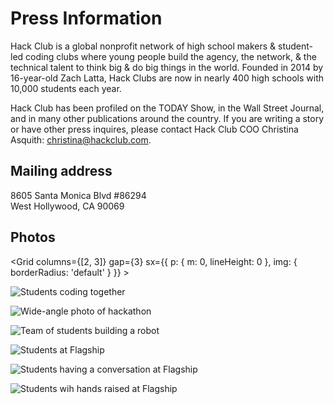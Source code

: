 
# Press Information 

Hack Club is a global nonprofit network of high school makers & student-led coding clubs where young people build the agency, the network, & the technical talent to think big & do big things in the world. Founded in 2014 by 16-year-old Zach Latta, Hack Clubs are now in nearly 400 high schools with 10,000 students each year.

Hack Club has been profiled on the TODAY Show, in the Wall Street Journal, and in many other publications around the country. If you are writing a story or have other press inquires, please contact Hack Club COO Christina Asquith: [christina@hackclub.com](mailto:christina@hackclub.com).

## Mailing address

8605 Santa Monica Blvd #86294  
West Hollywood, CA 90069

## Photos

<Grid columns={[2, 3]} gap={3} sx={{ p: { m: 0, lineHeight: 0 }, img: { borderRadius: 'default' } }} >

![Students coding together](https://lh3.googleusercontent.com/mg1meK6t0YyF_a477Jmi191Qh2mpdKN0sOR3KO5VUjU41gXfZ3lT6274ivItTgXlIQad1c7gXipTqZaNDAUeRNUvyQoYPkQDuuD9ZtD_2OzK_W88Ka0SUwbldH1U_Ep5CROMPUyER4yY2yV3AcToS-IcrSPpdn38f5XfxDbP31iqD4R58BDfnAvLV1lkQCIunjzPcc_PLwpczBw44vYPjr6Z5A6_1pyqI9b-D30b_hqwD7vGF78nXf2PZNpbovyzSnHwRReOb9niSkzNz7dnGA3KTKJcoxS5tlpRVXba9pHvJCMcQp9st9KIBi8X9bl9xIfolKXBknOTaaddsdu-ERgIMq3_WO74Thh-J3M9qgExBPcT6YFkhroGdULBGfFn1hMPxMMC_EC3eIfaRLrO8KvitpSt8ViIUVqqQFaanGHDqzihoNMTtBh7-JldDao5-L8-9ZKfIyqhz9OyPG6ywTbQipQnto3zUFt-cK3RfCaaDBvTIMnKiKVbG6u1FmL8LLNdvWtptNECUXBeekAIMPg0Z8Px6JnWwUn8wJeRnKCJCe63cYZheSteMfyICG3aQRs7vMjnaCoXhTK425JKkmCL8SHwKbqsVY2954hxKzm8knc4SkotzQ042I6sH6kXciNhMwI5soUDO7XPf6N37vWuVn2WFM_Sh1T-JHMwn803_Jd1iujvvUiM0qPoQhQ8lnyI=w640-h400-k-ft)

![Wide-angle photo of hackathon](https://lh3.googleusercontent.com/d1ySE69DZY3t6B5WOMrMdpDz9-1aVVLMEMwNFOt46AfARQg4ViT9ShYG5a7ZJ5kefAM--WThs2z2hjVbssEhnbpsi-QbF_E4bDtBHI12tz7OSgR0LEyvJP2oTxXnrXez6Hx87k4JexmlpEo9uFzRGlq2bbdOovChlxVKq2J-t9_vOBvLE2P-DSvVAgMNV37quk4OGiuxj3ItQ9Ed0KRvnHswuXZnkf5qiS6ed7AvFqvInJRe1QFPR8pcXTn3DzYjNRLH6okIABaIJJ9wXx_JekcnUmJRpCXENe3Fs81xfz4gL6WSfUML4SPCp3PYLTDjLpKWth9KzsFypDgCk-CH1FPOEUuN_DlnDTN74AopwdRtNca6LgoGxuE3VnLrCDgVrnqCJCiu1cXhyQfLZtb-QBLJjnQ9IXOZExUir8f0W4mqirwu8yeJJP-LqQ_53o8GLfVK8LS1E2R0BwFPYViI4LHI52cgWBj05Trusv0q79IpvBOUQeSl3dQPjLZuxllJvScygVVDjpcP-_eVObAQUOfQY9Vq6bG7ujvXrz53m9SgfMqtbzVuZ4MQXxlAs75D94mIl6BLNoMPMuPVvhPRGxYr7UeDmcrk8yjnh9gP8ZP-4GgfCQl3KqBG5v3lD6nNTpXpWdF8E75BRvvHOEHKYUpkK1RYLyiwXy8QH9PHtn3IUYHx1Q1EYJHJ9oxgz9_e5S1u=w640-h400-k-ft)

![Team of students building a robot](https://lh3.googleusercontent.com/KToyIRihElX97vwiHrUEDm2ZDurUy973L6RiXGRGrQD0cQgf3nCzbyC5h3_zfM3w1JadgxGjQiL7vVVkg_aHkU-0F8TGauxDSRblziJIHOzQY2pWpQoe4RIm-HqXG41xyamtGA4X6hLarACd2L8nu2m_AaWorKYUQfabk57kF6WXGDXO8nVdJcIh59zF1lPvLWuegnBHA__CJbyT-6Kl-r7ZL_rtXGFXgzDL6wBYvQPgBc4CGlFYy8p80nZosHkbr9z14BWOonjpD4_1XDf7y9NYbXWZgchObt8PIqY4eQxcfYQLVQqmMCUT81j8IpnVJTexNHkBH83W-rKShUkU_3U5SvEkb2-fFR-mtUB0ySUO70eMB4r9QkT54bVulB-HzwD7TTjiHZzB57LUO1l1k_sk1QONj7fTV4BT2mlpFwZpmQwNHtSxo5WA6C5WJgPrsbCwB7cW9j-pj9NrbeFwW4d9dGnwhXTjPYJfXlpLbrq-KmakHkHd_i0tXIpmHK5WX3voGxF_7IG02sne1-dU6vQ0sDeh4JKC6J7JwkdQP_x4iR2Yn6vPhsi50pShTENsxMSTkbC1gTuCwWpnuyjA_qGVeLlnq_8MKyLFGDU6HdH6YkR645LDnstsIUEJYl1Te6ijiUmT_B7saD25efXzzKwu4XCW5akA2o87mHxO9vilEZsChE-Y_9hueyHyHAeB81QE=w640-h400-k-ft)

![Students at Flagship](https://lh3.googleusercontent.com/rUbEAs_fHylS_-vvBsRzAXspACZ_HLgCl5lpoTXdnm9NXTjk97Tazb8CJcSqe0cERzjGbhaUEw4zop2F1vQVZY1l_BWBYrl4F5pJVRWs18Rm_h94uYmkgN-afi_B24RD5cPd3eWAjS0tpi83aL3PKSO0NXN_01EGxk6TXe8OdmYqYTTY14ORAE8Dkmt55T1j6S-j6ugZq8Ez0ky5QNSaaoHEyXO4DOlRLr1S5_V_7IUiGZfkT4-VyML3P_TSxKCQrWGsrY8jLCj_MZTnRvg8sxLvz9wDiSBb_XzYpWQVet-bMWyXeoS8aVriMyjBlWsMZTuCb8jqohDVrSMnv0pF0dwn_OmFI7SbsvXP5OOqqUa1yLhEdAfEiRy6wegg1t-xrhqtcUVA97CKdj3SiPD_fHkCWl8i1lAJfOe71zV1QZuW0ez8FiUy43U5hsL_hsBgP2L-NGZYBuXOq1MUtqpaWsJdlIp6TjxzTD_8X2uUK4MxJG8Sa_Sqg3logr4b3rnpfckyQghHraGSYh31UD1ojkil9931raDJiEw0bH3F_xjVVY9drzOItHOrf_Fr7lBc4zQWjW2h7zzYj41w5TEh_1wQUpQbks12eHNYNa5COV9Iju3pa_xH_AKfQmUbu-bFxtggrcOrHp9l5Woy8ChEqaDP0N3xiWc1_pSJAOrEPjzGzSZxyslHiF2IwxAVeA-0LGbm=w640-h400-k-ft)

![Students having a conversation at Flagship](https://lh3.googleusercontent.com/6hI78Ex8V_Akb9mF5rtV8eZih_XX5B7frfRIqTyXqQ_cAylFG8VPc530WAV4_4axx__mtlcl7k95q29ahaZ8xXj1fiOjtUq7ge3fJr_9LpLpXucELZJ0jI-5Tl4b3o775WIfkgrM5wu92kKs2Bx5y29WpTAlIpCtOwTmgW5FnHayjkgAfccA0mKUZpW4hX2uZ776pRu9m16SMxqVijTbLZGnN0v5no2s2e-REUiRX9zmoQND6wzJixgvQ-uPyNgyQMMMryML8GyMC4BzK9bZpdd7mFbHbMWRURilZa00kUK1C7od0PpOCok7iysGmMdNm48IOHPM6MWPA5jo_12xdyeDQLLrNk9wQHofl42jELru9mAgn90JnTdhNCCiZC_QiMSCA_IbIQNo0TW0iCd1mNgJ3JH-z02jTtjSFI1waekplKlWMN4FYKARHueXEhpt2hQZoZn4hLszgo19JxLB_BG7zsQflz7W2tECghgwqW2EHpAPsY-hbGQor_6NCrSoX9Q4fw6ivMHLwfdhukIXV-AN-SWRImvLNNXkU5Ho5HKt2GvPYl9EOx7SmA0W-2X4tikvGaNXa6JOuM9lzffJlKzMi4dN86tvoQ4gTO-N_FHyUvmTtYOhG2yvyhYg1qUsEDt4J1yCr1GYcKx2Cn6nqYUDNSoAef6fiYfcYkOxCelevlEL17i3sbTaoUN10DkJL-Sr=w640-h400-k-ft)

![Students wih hands raised at Flagship](https://lh3.googleusercontent.com/9ZKSYYkSYDmDxOWp_pBUw7W_FXRFwujAW6actP7eHHTJS0JsU-EGjYc2FO-zwpSXDKzkOC4GAzVJW7ljJpoZHesppiUyKMZnJYTeQrq_dEHCSrZ-61VsWoMTJ1uv6hdUWlKflmHcclseo5qWylLzu_NYjr3wpKmXPdDkWtOJeBmBBaY64dtNbF6qkr1lY3bwkGJ3nxQOAFlwDBPaUWMbovAL7S67-lvX_p_LSwkEIGwFdJf38zdGqihDcVtUmVUkN-Z0dOAvIZ5quQ7bRTWbaiAdkBeLRSUnU8eKoDb2Ep_v-WcCFayc8cxPsCj8rnpTRgglKVBl0oQgBHqt_MEC2SRKw3FejX-lo7O-NaN_diSEO__hlYHnGum9Ee_M0UXMikIR9gBp6WfDdtVAqRHgVxCiGffL3z1gtjwx2Lchv99LqgnSRA1mOylEWUl1uZNbuDnu3K38JMN_hM-7kH1d-vQak8T8ngk4_bJGoUNzeyeUUvuGyToeyvkKS-VYuX9VQRu8YDgzbe5YR2D_k2ID9mz2RReDKUpy01GlKZgpLiU7tBBl59mlGDbemlkMpNiJ3VkhDmqjFrgZ3gh8rQLcv3I-GHmch7J8firucCjtIL8eqXSDd5IUIy7zajsadS5MqJHqT0PJQmy3mxTBzzZoDhZ92aj4B0hGy8J1klXm7SQmnkC7aulQjLm3mxca9CA1VBA7=w640-h400-k-ft)

</Grid>

<Footer />

<style jsx global>{`
  img{
    width: 100%
  }
  body{
    padding: 30px
  }

`}</style>